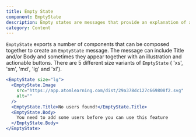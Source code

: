```yaml
---
title: Empty State
component: EmptyState
description: Empty states are messages that provide an explanation of an interface in absence of content.
category: Content
---
```


`EmptyState` exports a number of components that can be composed together to create an `EmptyState` message.
The message can include Title and/or Body and sometimes they appear together with an illustration and actionable buttons.
There are 5 different size variants of `EmptyState` ( 'xs', 'sm', 'md', 'lg' and 'xl').

```jsx preview live
<EmptyState size="lg">
  <EmptyState.Image
    src="https://app.atomlearning.com/dist/29a378dc127c669808f2.svg"
    alt=""
  />
  <EmptyState.Title>No users found!</EmptyState.Title>
  <EmptyState.Body>
    You need to add some users before you can use this feature
  </EmptyState.Body>
</EmptyState>
```
